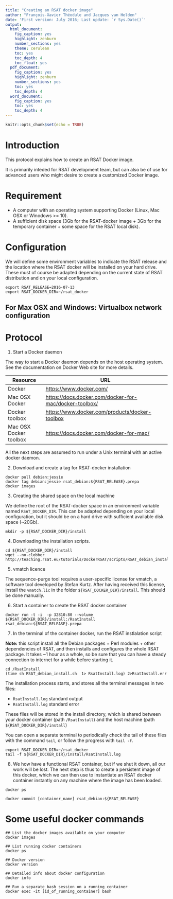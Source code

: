 ```yaml
---
title: "Creating an RSAT docker image"
author: "François-Xavier Théodule and Jacques van Helden"
date: 'First version: July 2016; Last update: `r Sys.Date()`'
output:
  html_document:
    fig_caption: yes
    highlight: zenburn
    number_sections: yes
    theme: cerulean
    toc: yes
    toc_depth: 4
    toc_float: yes
  pdf_document:
    fig_caption: yes
    highlight: zenburn
    number_sections: yes
    toc: yes
    toc_depth: 4
  word_document:
    fig_caption: yes
    toc: yes
    toc_depth: 4
---
```


```r
knitr::opts_chunk$set(echo = TRUE)
```

# Introduction


This protocol explains how to create an RSAT Docker image. 

It is primarily inteded for RSAT development team, but can also be  of use for advanced users who might desire to create a customized Docker image. 

# Requirement

- A computer with an operating system supporting Docker (Linux, Mac OSX or Winodows >= 10).
- A sufficient disk space (3Gb for the RSAT-docker image + 3Gb for the temporary container + some space for the RSAT local disk).

# Configuration

We will define some environment variables to indicate the RSAT release and the location where the RSAT docker will be installed on your hard drive. These must of course be adapted depending on the current state of RSAT distribution and on your local configuration. 

```
export RSAT_RELEASE=2016-07-13
export RSAT_DOCKER_DIR=~/rsat_docker
```


## For Max OSX and Windows: Virtualbox network configuration


# Protocol

1. Start a Docker daemon

The way to start a Docker daemon depends on the host operating system. 
See the documentation on Docker Web site for more details.

| Resource         | URL                                                        |
|------------------|------------------------------------------------------------|
| Docker           | <https://www.docker.com/> |
| Mac OSX Docker   | <https://docs.docker.com/docker-for-mac/docker-toolbox/> |
| Docker toolbox | <https://www.docker.com/products/docker-toolbox> |
| Mac OSX Docker toolbox | <https://docs.docker.com/docker-for-mac/> |

All the next steps are assumed to run under a Unix terminal with an active docker daemon. 

2. Download and create a tag for RSAT-docker installation

```
docker pull debian:jessie
docker tag debian:jessie rsat_debian:${RSAT_RELEASE}.prepa
docker images
```

3. Creating the shared space on the local machine

We define the root of the RSAT-docker space in an environment variable named `RSAT_DOCKER_DIR`. This can be adapted depending on your local configuration, but it should be on a hard drive with sufficient available disk space (~20Gb). 

```
mkdir -p ${RSAT_DOCKER_DIR}/install
```

4. Downloading the installation scripts.

```
cd ${RSAT_DOCKER_DIR}/install
wget --no-clobber http://teaching.rsat.eu/tutorials/DockerRSAT/scripts/RSAT_debian_install.sh
```

5. vmatch licence

The sequence-purge tool requires a user-specific license for vmatch, a software tool developed by Stefan Kurtz. After having received this license, install the `vmatch.lic` in the folder `${RSAT_DOCKER_DIR}/install`. This should be done manually.

<!-- For JvH only: 
```
rsync -uptv ~/Applications/unix_apps/vmatch/vmatch_licence_files_JvH/vmatch_RSATVM-IFB_2016-06.lic ${RSAT_DOCKER_DIR}/install/vmatch.lic
```
-->

6. Start a container to create the RSAT docker container

```
docker run -t -i  -p 32810:80 --volume ${RSAT_DOCKER_DIR}/install:/RsatInstall rsat_debian:${RSAT_RELEASE}.prepa
```

7. In the terminal of the container docker, run the RSAT instlalation script

**Note:** this script install all the Debian packages + Perl modules + other dependencies of RSAT, and then installs and configures the whole RSAT package. It takes ~1 hour as a whole, so be sure that you can have a steady connection to internet for a while before starting it. 

```
cd /RsatInstall
(time sh RSAT_debian_install.sh  1> RsatInstall.log) 2>RsatInstall.err
```


The installation process starts, and stores all the terminal messages in two files:

- `RsatInstall.log` standard output
- `RsatInstall.log` standard error

These files will be stored in the install directory, which is shared between your docker container (path `/RsatInstall`) and the host machine (path `${RSAT_DOCKER_DIR}/install`)

You can open a separate terminal to periodically check the tail of these files with the command `tail`, or follow the progress with `tail -f`.

```
export RSAT_DOCKER_DIR=~/rsat_docker
tail -f ${RSAT_DOCKER_DIR}/install/RsatInstall.log
```

8. We how have a functional RSAT container, but if we shut it down, all our work will be lost. The next step is thus to create a persistent image of this docker, which we can then use to instantiate an RSAT docker container instantly on any machine where the image has been loaded. 

```
docker ps
```


```
docker commit [container_name] rsat_debian:${RSAT_RELEASE}
```

# Some useful docker commands

```
## List the docker images available on your computer
docker images

## List running docker containers
docker ps

## Docker version
docker version

## Detailed info about docker configuration
docker info

## Run a separate bash session on a running container
docker exec -it [id_of_running_container] bash

```

<!--
## Creation image rsat sous debian derniere version
Latest debian image (jessie 8.5)
on suppose que l'on est dans une machine hote linux qui contient un script d'install rsat appellé RsatCreateImage.sh executable en root
ce script est dans un repertoire ${RSAT_DOCKER_DIR}_install de cette machine sur laquelle vous etes connecté avec un compte root(et son mot de passe)
au besoin faire un chmod 744 ${RSAT_DOCKER_DIR}_install/RsatCreateImage.sh
ce repertoire contient aussi une licence vmatch : vmatch_RSATVM-IFB_2015-07-06.lic
cette machine doit posséder un serveur ssh (verifier en tapant service --status-all | grep ssh)
cette machine possede une interface reseau eth0 (d'adresse 10.1.1.210  dans notre cas)
(utiliser la commande ifconfig eth0 | grep inet\ |    awk -F ' ' '{print $2}' |    awk -F ':' '{print $2}' pour determiner cette adresse si besoin)
ouvrir deux shell sur cette machine hebergeuse (ssh 10.1.1.210 par exemple ou utiliser putty avec adresse 10.1.1.210)
le premier shell servira à construire un conteneur contenant une version de rsat sous debian; 
le second servira à tester ce conteneur puis si tout va bien à créer une image de ce conteneur et la sauver
##
SHELL 1 machine HOTE
#######################
Dans le premier shell installer docker si ce n'est deja fait ( en utilisant curl par exemple : curl -sSL https://get.docker.com/ | sh )
si vous n'avez pas curl, sur debian ou ubuntu taper apt-get install curl sur redhat ou centos yum install curl
Toujours sur le premier shell de la machine hote hebergeuse, 
Récupérer une image debian

docker pull debian:jessie

Verifier l'espace disponible avant install sur cette machine hote :

df -hT 

Filesystem           Type   Size  Used Avail Use% Mounted on
/dev/mapper/VolGroup-lv_root
                    ext4    24G  6.9G   16G  31% /
##/dev/sda1            ext4   477M   55M  398M  12% /boot
/dev/mapper/VolGroup-lv_home
                    ext4    25G  4.7G   19G  21% /home
##
Renommer la version (ici ${RSAT_RELEASE}.prepa) debian en version initiale d'install de rsat (par exemple ici ${RSAT_RELEASE}.prepa)

docker tag debian:jessie rsat_debian:${RSAT_RELEASE}.prepa


Create a temporary directory on the host volume for the RSAT installation
mkdir -p ${RSAT_DOCKER_DIR}_install
rsync -ruptvl CreateImage/RsatCreateImage.sh ${RSAT_DOCKER_DIR}_install
rsync -ruptvl /Users/jvanheld/Applications/unix_apps/vmatch/vmatch_licence_files_JvH/vmatch_RSATVM-IFB_2016-06.lic ${RSAT_DOCKER_DIR}_install


Sur cette machine hote lancer un conteneur bati sur cette version
  avec un port web(http) vu de l'hote en 32810 et une zone de partage
  hote/conteneur qui est RsatInstall/rsat

docker run -t -i  -p 32810:80 --volume ${RSAT_DOCKER_DIR}_install:/RsatInstall rsat_debian:${RSAT_RELEASE}.prepa

##
##
SHELL 1 Conteneur Docker
###########################
##
Lancer le script d'in stall en tapant :

cd /RsatInstall
./RsatCreateImage.sh  > /RsatInstall//RsatInstall.log 2>&1

Ca va durer longtemps

*****************************************************************************************************
Lorsque c'est fini, on reste dans le conteneur ou rsat tourne sur le premier shell
*****************************************************************************************************
Aller sur la machine hebergeuse(hote) dans le second shell
##
SHELL 2 machine HOTE
#######################
Observer les images de conteneur déjà existantes

docker images

REPOSITORY          TAG                 IMAGE ID            CREATED             VIRTUAL SIZE
debian              jessie              736e5442e772        2 weeks ago         125.1 MB
rsat_debian         ${RSAT_RELEASE}.prepa               736e5442e772        2 weeks ago         125.1 MB
##
Faire un docker ps pour connaitre le nom du conteneur contenant Rsat, par exemple goofy_fermi dans notre cas:

docker ps

CONTAINER ID        IMAGE               COMMAND             CREATED             STATUS              PORTS                   NAMES
6d979a7841ee        rsat_debian:${RSAT_RELEASE}.prepa   "/bin/bash"         About an hour ago   Up About an hour    0.0.0.0:32810->80/tcp   goofy_fermi
remarque : 32810 est le port http(web) de connexion au service web du conteneur vu lorsque on se connecte depuis l'hote
Depuis cette machine hote, faire un premier test de connexion web vers apache :
Dans un navigateur (FireFox, Chrome, Safari, ..) taper http://10.1.1.210:32810
Puis un second pour verifier rsat http://10.1.1.210:32810/rsat avec ce meme navigateur
Verifier le bon fonctionnement de rsat en lancant quelques applications au travers de l'interface web depuis la machine hote (hebergeuse)
Si tout est correct sur cette même machine faire, toujours depuis l'hote, une image du conteneur docker(ici: modest_almeida) qui contient un rsat fonctionnel en tapant :

docker commit [container_name] rsat_debian:${RSAT_RELEASE}

This may take ~5 minutes

At this tage, you can temporarily quit the container to come back to the host for the next operations
For this, type ctrl-P ctrl-Q

6fc7b0c59106f83de195ab6d6fe09ffe8b9634b42862daf81ad62185b0babe3e
On peut voir l'image créée qui fait un peu plus de 1 Giga octets

docker images

REPOSITORY          TAG                 IMAGE ID            CREATED             VIRTUAL SIZE
rsat_debian         ${RSAT_RELEASE}               bc13c482aece        12 minutes ago      3.096 GB
rsat_debian         2.1.0               6fc7b0c59106        5 days ago          1.15 GB
debian              jessie              736e5442e772        3 weeks ago         125.1 MB
On peut maintenant sauver cette image dans un fichier (par exemple fichier appellé rsat_debian-${RSAT_RELEASE}.tar dans le dossier /RsatInstall)

docker save -o ${RSAT_DOCKER_DIR}_install/rsat_debian-${RSAT_RELEASE}.tar rsat_debian:${RSAT_RELEASE}

Ce fichier fait la taille de l'image :
ls -ali  ${RSAT_DOCKER_DIR}_install/rsat_debian-${RSAT_RELEASE}.tar
12 -rw-r--r--. 1 root root 3149981184 Jul  5 16:42 ${RSAT_DOCKER_DIR}_install/rsat_debian-${RSAT_RELEASE}.tar
##
Execution de l'image sur une Autre Machine hote(hebergeuse)
##############################################################
Ce fichier peut maintenant etre copié sur une autre machine linux de votre choix(par exemple dans un dossier  /MyRsat)sur la quelle on pourra charger cette image, après avoir installé docker sur cette machine, en tapant:

docker load -i /MyRsat/rsat_debian-${RSAT_RELEASE}.tar

7d7852532044: Loading layer [==================================================>] 130.9 MB/130.9 MB
736e5442e772: Loading layer [==================================================>] 1.024 kB/1.024 kB
6fc7b0c59106: Loading layer [==============
Verifier le bon chargement de cette image docker en tapant :

docker images

REPOSITORY          TAG                 IMAGE ID            CREATED             SIZE
rsat_debian         ${RSAT_RELEASE}               1e3608e1c2d0        2 hours ago         3.096 GB
rsat_debian         2.1.0               4ee1910504a1        5 days ago          1.15 GB
debian-rsat         1.2.9               dbff35251689        3 weeks ago         4.889 GB
Avant de jouer cette image dans un conteneur en tapant par exemple  :

mkdir -p ~/rsat_disk
docker run -t -i  -p 32810:80 --volume ~/rsat_disk:/RsatInstall  rsat_debian:${RSAT_RELEASE}

Execution de rsat en ligne de commande docker
################################################
On peut executer rsat en ligne de commande; exemple avec la commande retrieve-seq contenue dans /rsat/perl-scripts
cette commande s'alimente d'une liste de genes qu'il faut préparer (ici on a fait un fichier list.genes dans le dossier /tmp de l'hote; ce fichier contient une liste :
DAL5,GAP1,MEP1,MEP2,PUT4,MEP3,DAL80
Par loption --volume de la commande docker run on va mapper le dossier /tmp de l'hote sur le dossier /RsatInstall du conteneur; vu du conteneur, la liste sera donc dans le fichier /RsatInstall/list.genes 

docker run -t -i -m 1g  -v /tmp:/RsatInstall -p 32810:80 rsat_debian:${RSAT_RELEASE} \
   /rsat/perl-scripts/retrieve-seq -org Saccharomyces_cerevisiae \
   -feattype gene -type upstream -format fasta -label name -from -800 -to -1 \
    -i /RsatInstall/list.genes > /tmp/output

On peut observer le resultat en fin d'execution sur l'hote dans le fichier de sortie /tmp/output
more /tmp/output
>DAL5   DAL5; upstream from -800 to -1; size: 800; feature type:gene; location: Saccharomyces_cerevisiae:NC_001142.7:718860:719659:D
GAACATCTGTTTAACTTTCAAGCTTTCTACCATATAGCCGAGATGAGCAAATACATTAAA
....
Remarque : En cas de dysfonctionnement/erreur, verifiez le contenu du
fichier de log de la creation d'image :
RsatInstall.logi
### dans le dossier /RsatInstall
-->